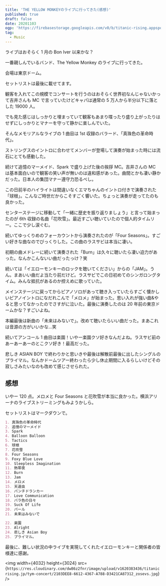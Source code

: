```yaml
---
title: 'THE YELLOW MONKEYのライブに行ってきた(感想)'
published: true
draft: false
date: 20201103
ogp: 'https://firebasestorage.googleapis.com/v0/b/titanic-rising.appspot.com/o/E4308DDD-F74C-47AD-AEBB-02EA5172D2E3.jpeg?alt=media&token=b45e9fab-9283-4278-b4e6-09e51c44f960'
tag:
  - Music
---
```


ライブはおそらく 1 月の Bon Iver 以来かな？

一番親しんでいるバンド、The Yellow Monkey のライブに行ってきた。

会場は東京ドーム。

セットリストは最後に載せてます。

観客を入れてこの規模でコンサートを行うのはおそらく世界初なんじゃないかって吉井さんも MC で言っていたけどキャパは通常の 5 万人から半分以下に落とした 19000 人。

でも見た感じはしっかりと埋まっていて観客もあまり喋ったり盛り上がったりはせずにしっかりとマナーを守って静かに楽しんでいた。

そんなメモリアルなライブの 1 曲目は 1st 収録のバラード、「真珠色の革命時代」。

ストリングスのイントロに合わせてメンバーが登場して演奏が始まった時には流石にとても感動した。

続けて追憶のマーメイド、Spark で盛り上げた後の挨拶 MC。吉井さんの MC は基本面白いので観客の笑い声が無いのは違和感があった。曲間とかも凄い静かだった。日本人の集団マナー遵守力恐るべし。

この日前半のハイライトは間違いなくエマちゃんのイントロ付きで演奏された「球根」。こんなご時世だからこそすごく響いた。ちょっと演奏が走ってたのも良かった。

センターステージに移動して「一緒に歴史を振り返りましょう」と言って始まったのが 6th 収録の名曲「花吹雪」。最近すごい聴いていたので個人的タイムリー。ここで少し涙ぐむ。

続いてゆっくりめのフォーカウントから演奏されたのが「Four Seasons」。すごい好きな曲なのでびっくりした。この曲のラスサビは本当に凄い。

初期の曲メドレーに続いて演奏された「Burn」は久々に聴いたら凄い迫力があった。なんかこんないい曲だったっけ？笑

続いては「イエローモンキーのロックを聴いてください」からの「JAM」。うん。まあいい曲だよ当たり前だけど。ラスサビでこの日初めてのシンガロングタイム。みんな抵抗があるのか控えめに歌っていた。

メインステージに戻ってからピアノソロがあって聴き入っていたらすごく懐かしいピアノイントロになだれこんで「メロメ」が始まった。思い入れが強い曲&やると思ってなかったのでさすがに泣いた。最後に演奏したのは 20 年前の東京ドームかな？すごいよね。

本編最後は新曲の「未来はみないで」。改めて聴いたらいい曲だった。まあこれは音源の方がいいかな…笑

続いてアンコール 1 曲目は楽園！いやー楽園クソ好きなんだよね。ラスサビ前のあーあーあーのとこクソ好き！最高だった。

悲しき ASIAN BOY で終わりかと思いきや最後は解散前最後に出したシングルのプライマル。なんかドームツアー終わったら少し休止期間に入るらしいけどその寂しさみたいなのも改めて感じさせられた。

## 感想

いやー 120 点。メロメと Four Seasons と花吹雪が本当に良かった。横浜アリーナのライブストリーミングもみようかしら。

セットリストはマークダウンで。

```markdown
1. 真珠色の革命時代
2. 追憶のマーメイド
3. Spark
4. Balloon Balloon
5. Tactics
6. 球根
7. 花吹雪
8. Four Seasons
9. Foxy Blue Love
10. Sleepless Imagination
11. 熱帯夜
12. Burn
13. Jam
14. メロメ
15. 天道虫
16. パンチドランカー
17. Love Communication
18. バラ色の日々
19. Suck Of Life
20. パール
21. 未来はみないで

22. 楽園
23. Alright
24. 悲しき Asian Boy
25. プライマル。
```

最後に、難しい状況の中ライブを実現してくれたイエローモンキーと関係者の皆様達に感謝。

<img
  width={4032}
  height={3024}
  src={`https://res.cloudinary.com/dw86z2fnr/image/upload/v1620383436/titanicrising.jp/tym-concert/2103DEE8-6612-4367-A788-D3421CA87312_zosevs.jpg`}
/>
